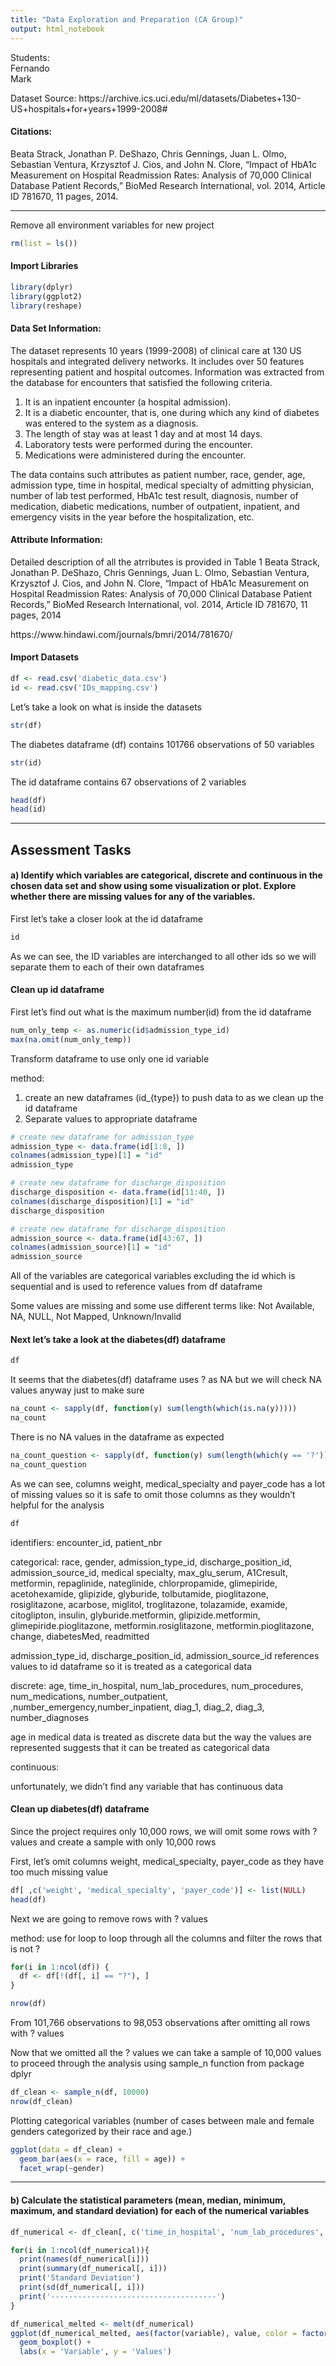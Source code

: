 ```yaml
---
title: "Data Exploration and Preparation (CA Group)"
output: html_notebook
---
```


Students:\
Fernando\
Mark

Dataset Source: https://archive.ics.uci.edu/ml/datasets/Diabetes+130-US+hospitals+for+years+1999-2008#

#### Citations:

Beata Strack, Jonathan P. DeShazo, Chris Gennings, Juan L. Olmo, Sebastian Ventura, Krzysztof J. Cios, and John N. Clore, “Impact of HbA1c Measurement on Hospital Readmission Rates: Analysis of 70,000 Clinical Database Patient Records,” BioMed Research International, vol. 2014, Article ID 781670, 11 pages, 2014.

---

Remove all environment variables for new project

```r
rm(list = ls())
```

#### Import Libraries

```r
library(dplyr)
library(ggplot2)
library(reshape)
```


#### Data Set Information:

The dataset represents 10 years (1999-2008) of clinical care at 130 US hospitals and integrated delivery networks. It includes over 50 features representing patient and hospital outcomes. Information was extracted from the database for encounters that satisfied the following criteria.

1. It is an inpatient encounter (a hospital admission).
2. It is a diabetic encounter, that is, one during which any kind of diabetes was entered to the system as a diagnosis.
3. The length of stay was at least 1 day and at most 14 days.
4. Laboratory tests were performed during the encounter.
5. Medications were administered during the encounter.

The data contains such attributes as patient number, race, gender, age, admission type, time in hospital, medical specialty of admitting physician, number of lab test performed, HbA1c test result, diagnosis, number of medication, diabetic medications, number of outpatient, inpatient, and emergency visits in the year before the hospitalization, etc.

#### Attribute Information:

Detailed description of all the atrributes is provided in Table 1 Beata Strack, Jonathan P. DeShazo, Chris Gennings, Juan L. Olmo, Sebastian Ventura, Krzysztof J. Cios, and John N. Clore, “Impact of HbA1c Measurement on Hospital Readmission Rates: Analysis of 70,000 Clinical Database Patient Records,” BioMed Research International, vol. 2014, Article ID 781670, 11 pages, 2014

https://www.hindawi.com/journals/bmri/2014/781670/

#### Import Datasets

```r
df <- read.csv('diabetic_data.csv')
id <- read.csv('IDs_mapping.csv')
```

Let's take a look on what is inside the datasets

```r
str(df)
```

The diabetes dataframe (df) contains 101766 observations of  50 variables

```r
str(id)
```

The id dataframe contains 67 observations of 2 variables

```r
head(df)
head(id)
```

---

## Assessment Tasks

#### a) Identify which variables are categorical, discrete and continuous in the chosen data set and show using some visualization or plot. Explore whether there are missing values for any of the variables.

First let's take a closer look at the id dataframe

```r
id
```

As we can see, the ID variables are interchanged to all other ids so we will separate them to each of their own dataframes

#### Clean up id dataframe

First let's find out what is the maximum number(id) from the id dataframe

```r
num_only_temp <- as.numeric(id$admission_type_id)
max(na.omit(num_only_temp))
```

Transform dataframe to use only one id variable

method:

1. create an new dataframes (id_{type}) to push data to as we clean up the id dataframe
2. Separate values to appropriate dataframe

```r
# create new dataframe for admission_type
admission_type <- data.frame(id[1:8, ])
colnames(admission_type)[1] = "id"
admission_type
```

```r
# create new dataframe for discharge_disposition
discharge_disposition <- data.frame(id[11:40, ])
colnames(discharge_disposition)[1] = "id"
discharge_disposition
```
```r
# create new dataframe for discharge_disposition
admission_source <- data.frame(id[43:67, ])
colnames(admission_source)[1] = "id"
admission_source
```

All of the variables are categorical variables excluding the id which is sequential and is used to reference values from df dataframe

Some values are missing and some use different terms like: Not Available, NA, NULL, Not Mapped, Unknown/Invalid

#### Next let's take a look at the diabetes(df) dataframe

```r
df
```

It seems that the diabetes(df) dataframe uses ? as NA but we will check NA values anyway just to make sure

```r
na_count <- sapply(df, function(y) sum(length(which(is.na(y)))))
na_count
```

There is no NA values in the dataframe as expected

```r
na_count_question <- sapply(df, function(y) sum(length(which(y == '?'))))
na_count_question
```

As we can see, columns weight, medical_specialty and payer_code has a lot of missing values so it is safe to omit those columns as they wouldn't helpful for the analysis

```r
df
```

identifiers: encounter_id, patient_nbr

categorical: race, gender, admission_type_id, discharge_position_id, admission_source_id, medical specialty, max_glu_serum, A1Cresult, metformin, repaglinide, nateglinide, chlorpropamide, glimepiride, acetohexamide, glipizide, glyburide, tolbutamide, pioglitazone, rosiglitazone, acarbose, miglitol, troglitazone, tolazamide, examide, citoglipton, insulin, glyburide.metformin, glipizide.metformin, glimepiride.pioglitazone, metformin.rosiglitazone, metformin.pioglitazone, change, diabetesMed, readmitted

admission_type_id, discharge_position_id, admission_source_id references values to id dataframe so it is treated as a categorical data

discrete: age, time_in_hospital, num_lab_procedures, num_procedures, num_medications, number_outpatient, ,number_emergency,number_inpatient, diag_1, diag_2, diag_3, number_diagnoses

age in medical data is treated as discrete data but the way the values are represented suggests that it can be treated as categorical data

continuous: 

unfortunately, we didn't find any variable that has continuous data

#### Clean up diabetes(df) dataframe

Since the project requires only 10,000 rows, we will omit some rows with ? values and create a sample with only 10,000 rows

First, let's omit columns weight, medical_specialty, payer_code as they have too much missing value

```r
df[ ,c('weight', 'medical_specialty', 'payer_code')] <- list(NULL)
head(df)
```

Next we are going to remove rows with ? values

method: use for loop to loop through all the columns and filter the rows that is not ?

```r
for(i in 1:ncol(df)) {
  df <- df[!(df[, i] == "?"), ]
}

nrow(df)
```

From 101,766 observations to 98,053 observations after omitting all rows with ? values

Now that we omitted all the ? values we can take a sample of 10,000 values to proceed through the analysis using sample_n function from package dplyr

```r
df_clean <- sample_n(df, 10000)
nrow(df_clean)
```

Plotting categorical variables (number of cases between male and female genders categorized by their race and age.)

```r
ggplot(data = df_clean) +
  geom_bar(aes(x = race, fill = age)) +
  facet_wrap(~gender)
```

---

#### b) Calculate the statistical parameters (mean, median, minimum, maximum, and standard deviation) for each of the numerical variables

```r
df_numerical <- df_clean[, c('time_in_hospital', 'num_lab_procedures', 'num_procedures',  'num_medications', 'number_outpatient', 'number_emergency',  'number_inpatient')] 

for(i in 1:ncol(df_numerical)){
  print(names(df_numerical[i]))
  print(summary(df_numerical[, i]))
  print('Standard Deviation')
  print(sd(df_numerical[, i]))
  print('-------------------------------------')
} 

df_numerical_melted <- melt(df_numerical)
ggplot(df_numerical_melted, aes(factor(variable), value, color = factor(variable))) +
  geom_boxplot() + 
  labs(x = 'Variable', y = 'Values')
```

